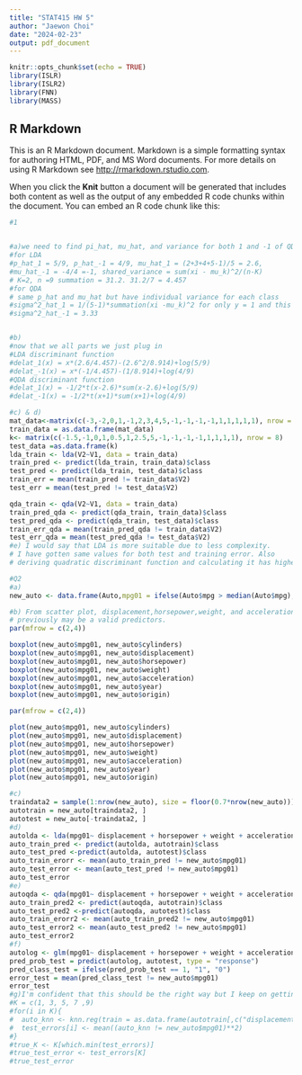 ```yaml
---
title: "STAT415 HW 5"
author: "Jaewon Choi"
date: "2024-02-23"
output: pdf_document
---
```


```r
knitr::opts_chunk$set(echo = TRUE)
library(ISLR)
library(ISLR2)
library(FNN)
library(MASS)
```

## R Markdown

This is an R Markdown document. Markdown is a simple formatting syntax for authoring HTML, PDF, and MS Word documents. For more details on using R Markdown see <http://rmarkdown.rstudio.com>.

When you click the **Knit** button a document will be generated that includes both content as well as the output of any embedded R code chunks within the document. You can embed an R code chunk like this:

```r
#1


#a)we need to find pi_hat, mu_hat, and variance for both 1 and -1 of QDA and LDA independently.
#for LDA
#p_hat_1 = 5/9, p_hat_-1 = 4/9, mu_hat_1 = (2+3+4+5-1)/5 = 2.6,
#mu_hat_-1 = -4/4 =-1, shared_variance = sum(xi - mu_k)^2/(n-K)
# K=2, n =9 summation = 31.2. 31.2/7 = 4.457
#for QDA
# same p_hat and mu_hat but have individual variance for each class
#sigma^2_hat_1 = 1/(5-1)*summation(xi -mu_k)^2 for only y = 1 and this equals 5.3
#sigma^2_hat_-1 = 3.33


#b)
#now that we all parts we just plug in
#LDA discriminant function
#delat_1(x) = x*(2.6/4.457)-(2.6^2/8.914)+log(5/9)
#delat_-1(x) = x*(-1/4.457)-(1/8.914)+log(4/9)
#QDA discriminant function
#delat_1(x) = -1/2*t(x-2.6)*sum(x-2.6)+log(5/9)
#delat_-1(x) = -1/2*t(x+1)*sum(x+1)+log(4/9)

#c) & d)
mat_data<-matrix(c(-3,-2,0,1,-1,2,3,4,5,-1,-1,-1,-1,1,1,1,1,1), nrow = 9)
train_data = as.data.frame(mat_data)
k<- matrix(c(-1.5,-1,0,1,0.5,1,2.5,5,-1,-1,-1,-1,1,1,1,1), nrow = 8)
test_data =as.data.frame(k)
lda_train <- lda(V2~V1, data = train_data)
train_pred <- predict(lda_train, train_data)$class
test_pred <- predict(lda_train, test_data)$class
train_err = mean(train_pred != train_data$V2)
test_err = mean(test_pred != test_data$V2)

qda_train <- qda(V2~V1, data = train_data)
train_pred_qda <- predict(qda_train, train_data)$class
test_pred_qda <- predict(qda_train, test_data)$class
train_err_qda = mean(train_pred_qda != train_data$V2)
test_err_qda = mean(test_pred_qda != test_data$V2)
#e) I would say that LDA is more suitable due to less complexity.
# I have gotten same values for both test and training error. Also 
# deriving quadratic discriminant function and calculating it has higher computational cost.
```

```r
#Q2
#a)
new_auto <- data.frame(Auto,mpg01 = ifelse(Auto$mpg > median(Auto$mpg), 1, 0))

#b) From scatter plot, displacement,horsepower,weight, and acceleration is related to mpg01. Boxplot suggested that origin along with the other 4 mentioned
# previously may be a valid predictors.
par(mfrow = c(2,4))

boxplot(new_auto$mpg01, new_auto$cylinders)
boxplot(new_auto$mpg01, new_auto$displacement)
boxplot(new_auto$mpg01, new_auto$horsepower)
boxplot(new_auto$mpg01, new_auto$weight)
boxplot(new_auto$mpg01, new_auto$acceleration)
boxplot(new_auto$mpg01, new_auto$year)
boxplot(new_auto$mpg01, new_auto$origin)

par(mfrow = c(2,4))

plot(new_auto$mpg01, new_auto$cylinders)
plot(new_auto$mpg01, new_auto$displacement)
plot(new_auto$mpg01, new_auto$horsepower)
plot(new_auto$mpg01, new_auto$weight)
plot(new_auto$mpg01, new_auto$acceleration)
plot(new_auto$mpg01, new_auto$year)
plot(new_auto$mpg01, new_auto$origin)

#c) 
traindata2 = sample(1:nrow(new_auto), size = floor(0.7*nrow(new_auto)))
autotrain = new_auto[traindata2, ]
autotest = new_auto[-traindata2, ]
#d)
autolda <- lda(mpg01~ displacement + horsepower + weight + acceleration + origin, data = new_auto)
auto_train_pred <- predict(autolda, autotrain)$class
auto_test_pred <-predict(autolda, autotest)$class
auto_train_erorr <- mean(auto_train_pred != new_auto$mpg01)
auto_test_error <- mean(auto_test_pred != new_auto$mpg01)
auto_test_error
#e)
autoqda <- qda(mpg01~ displacement + horsepower + weight + acceleration + origin, data = new_auto)
auto_train_pred2 <- predict(autoqda, autotrain)$class
auto_test_pred2 <-predict(autoqda, autotest)$class
auto_train_erorr2 <- mean(auto_train_pred2 != new_auto$mpg01)
auto_test_error2 <- mean(auto_test_pred2 != new_auto$mpg01)
auto_test_error2
#f)
autolog <- glm(mpg01~ displacement + horsepower + weight + acceleration + origin, data = new_auto, family = binomial)
pred_prob_test = predict(autolog, autotest, type = "response")
pred_class_test = ifelse(pred_prob_test == 1, "1", "0")
error_test = mean(pred_class_test != new_auto$mpg01)
error_test
#g)I'm confident that this should be the right way but I keep on getting an error saying that this k>n. I've checked all thre of new_auto autotest and auto train is larger than 100.
#K = c(1, 3, 5, 7 ,9)
#for(i in K){
#  auto_knn <- knn.reg(train = as.data.frame(autotrain[,c("displacement", #"horsepower","weight","acceleration","origin")]), y = new_auto$mpg01, test = #as.data.frame(autotest[,c("displacement", #"horsepower","weight","acceleration","origin")]), k = K)
#  test_errors[i] <- mean((auto_knn != new_auto$mpg01)**2)
#}
#true_K <- K[which.min(test_errors)]
#true_test_error <- test_errors[K]
#true_test_error


```
